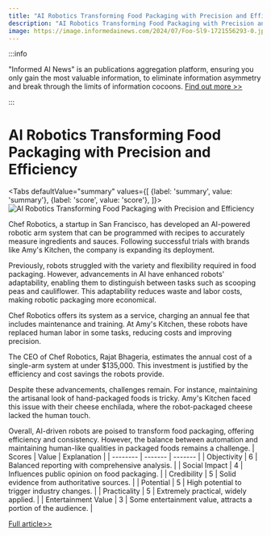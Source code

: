 ```yaml
---
title: "AI Robotics Transforming Food Packaging with Precision and Efficiency"
description: "AI Robotics Transforming Food Packaging with Precision and Efficiency"
image: https://image.informedainews.com/2024/07/Foo-Sl9-1721556293-0.jpg
---
```



:::info

"Informed AI News" is an publications aggregation platform, ensuring you only gain the most valuable information, to eliminate information asymmetry and break through the limits of information cocoons.  [Find out more >>](/)

:::

# AI Robotics Transforming Food Packaging with Precision and Efficiency


<Tabs
	defaultValue="summary"
	values={[
	{label: 'summary', value: 'summary'},
	{label: 'score', value: 'score'},
]}>
<TabItem value="summary">
<img
  src="https://image.informedainews.com/2024/07/Foo-Sl9-1721556293-0.jpg"
  alt="AI Robotics Transforming Food Packaging with Precision and Efficiency"
/>



Chef Robotics, a startup in San Francisco, has developed an AI-powered robotic arm system that can be programmed with recipes to accurately measure ingredients and sauces. Following successful trials with brands like Amy's Kitchen, the company is expanding its deployment.

Previously, robots struggled with the variety and flexibility required in food packaging. However, advancements in AI have enhanced robots' adaptability, enabling them to distinguish between tasks such as scooping peas and cauliflower. This adaptability reduces waste and labor costs, making robotic packaging more economical.

Chef Robotics offers its system as a service, charging an annual fee that includes maintenance and training. At Amy's Kitchen, these robots have replaced human labor in some tasks, reducing costs and improving precision.

The CEO of Chef Robotics, Rajat Bhageria, estimates the annual cost of a single-arm system at under $135,000. This investment is justified by the efficiency and cost savings the robots provide.

Despite these advancements, challenges remain. For instance, maintaining the artisanal look of hand-packaged foods is tricky. Amy's Kitchen faced this issue with their cheese enchilada, where the robot-packaged cheese lacked the human touch.

Overall, AI-driven robots are poised to transform food packaging, offering efficiency and consistency. However, the balance between automation and maintaining human-like qualities in packaged foods remains a challenge.
</TabItem>
<TabItem value="score">
	| Scores     | Value   | Explanation |
	| -------- | ------- | ------- |
	| Objectivity  | 6    | Balanced reporting with comprehensive analysis.    |
	| Social Impact | 4     | Influences public opinion on food packaging.    |
	| Credibility    | 5    | Solid evidence from authoritative sources.    |
	| Potential    | 5    | High potential to trigger industry changes.    |
	| Practicality    | 5    | Extremely practical, widely applied.    |
	| Entertainment Value    | 3    | Some entertainment value, attracts a portion of the audience.    |
</TabItem>
</Tabs>

[Full article>>](https://www.mittrchina.com/news/detail/13536)
